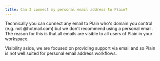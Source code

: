 ```yaml
---
title: Can I connect my personal email address to Plain?
---
```


Technically you can connect any email to Plain who's domain you control (e.g. not @hotmail.com) but we don't recommend using a personal email. The reason for this is that all emails are visible to all users of Plain in your workspace. 

Visibility aside, we are focused on providing support via email and so Plain is not well suited for personal email address workflows.